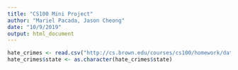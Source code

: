 ```yaml
---
title: "CS100 Mini Project"
author: "Mariel Pacada, Jason Cheong"
date: "10/9/2019"
output: html_document
---
```


```r
hate_crimes <- read.csv("http://cs.brown.edu/courses/cs100/homework/data/miniproject/hate_crimes.csv")
hate_crimes$state <- as.character(hate_crimes$state) 
```


